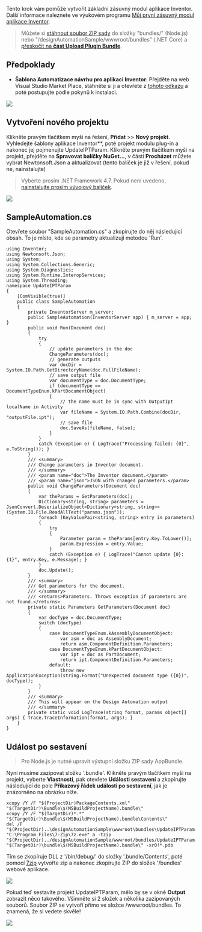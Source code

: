 Tento krok vám pomůže vytvořit základní zásuvný modul aplikace Inventor. Další informace naleznete ve výukovém programu [Můj první zásuvný modul aplikace Inventor](https://knowledge.autodesk.com/support/inventor-products/learn-explore/caas/simplecontent/content/my-first-inventor-plug-overview.html).

> Můžete si [stáhnout soubor ZIP sady](https://github.com/autodesk-platform-services/aps-design-automation-nodejs/tree/nodejs/bundles/UpdateIPTParam.zip) do složky "bundles/" (Node.js) nebo "/designAutomationSample/wwwroot/bundles" (.NET Core) a [přeskočit na **část Upload Plugin Bundle**](#upload-plugin-bundle).

## Předpoklady

- **Šablona Automatizace návrhu pro aplikaci Inventor**: Přejděte na web Visual Studio Market Place, stáhněte si ji a otevřete z [tohoto odkazu](https://marketplace.visualstudio.com/items?itemName=Autodesk.DesignAutomation) a poté postupujte podle pokynů k instalaci.

![](../_images/_inventor/da4inventor_template.png)

## Vytvoření nového projektu

Klikněte pravým tlačítkem myši na řešení, **Přidat** >> **Nový projekt**. Vyhledejte šablony aplikace Inventor**, poté projekt modulu plug-in a nakonec jej pojmenujte UpdateIPTParam. Klikněte pravým tlačítkem myši na projekt, přejděte na **Spravovat balíčky NuGet...**, v části **Procházet** můžete vybrat Newtonsoft.Json a aktualizovat (tento balíček je již v řešení, pokud ne, nainstalujte)

> Vyberte prosím .NET Framework 4.7. Pokud není uvedeno, [nainstalujte prosím vývojový balíček](https://dotnet.microsoft.com/download/dotnet-framework/net47).

![](../_images/_inventor/new_project.gif)

## SampleAutomation.cs

Otevřete soubor "SampleAutomation.cs" a zkopírujte do něj následující obsah. To je místo, kde se parametry aktualizují metodou 'Run'.

```dotnet title=SampleAutomation.cs
using Inventor;
using Newtonsoft.Json;
using System;
using System.Collections.Generic;
using System.Diagnostics;
using System.Runtime.InteropServices;
using System.Threading;
namespace UpdateIPTParam
{
    [ComVisible(true)]
    public class SampleAutomation
    {
        private InventorServer m_server;
        public SampleAutomation(InventorServer app) { m_server = app; }
        public void Run(Document doc)
        {
            try
            {
                // update parameters in the doc
                ChangeParameters(doc);
                // generate outputs
                var docDir = System.IO.Path.GetDirectoryName(doc.FullFileName);
                // save output file
                var documentType = doc.DocumentType;
                if (documentType == DocumentTypeEnum.kPartDocumentObject)
                {
                    // the name must be in sync with OutputIpt localName in Activity
                    var fileName = System.IO.Path.Combine(docDir, "outputFile.ipt");
                    // save file
                    doc.SaveAs(fileName, false);
                }
            }
            catch (Exception e) { LogTrace("Processing failed: {0}", e.ToString()); }
        }
        /// <summary>
        /// Change parameters in Inventor document.
        /// </summary>
        /// <param name="doc">The Inventor document.</param>
        /// <param name="json">JSON with changed parameters.</param>
        public void ChangeParameters(Document doc)
        {
            var theParams = GetParameters(doc);
            Dictionary<string, string> parameters = JsonConvert.DeserializeObject<Dictionary<string, string>>(System.IO.File.ReadAllText("params.json"));
            foreach (KeyValuePair<string, string> entry in parameters)
            {
                try
                {
                    Parameter param = theParams[entry.Key.ToLower()];
                    param.Expression = entry.Value;
                }
                catch (Exception e) { LogTrace("Cannot update {0}: {1}", entry.Key, e.Message); }
            }
            doc.Update();
        }
        /// <summary>
        /// Get parameters for the document.
        /// </summary>
        /// <returns>Parameters. Throws exception if parameters are not found.</returns>
        private static Parameters GetParameters(Document doc)
        {
            var docType = doc.DocumentType;
            switch (docType)
            {
                case DocumentTypeEnum.kAssemblyDocumentObject:
                    var asm = doc as AssemblyDocument;
                    return asm.ComponentDefinition.Parameters;
                case DocumentTypeEnum.kPartDocumentObject:
                    var ipt = doc as PartDocument;
                    return ipt.ComponentDefinition.Parameters;
                default:
                    throw new ApplicationException(string.Format("Unexpected document type ({0})", docType));
            }
        }
        /// <summary>
        /// This will appear on the Design Automation output
        /// </summary>
        private static void LogTrace(string format, params object[] args) { Trace.TraceInformation(format, args); }
    }
}
```

## Událost po sestavení

> Pro Node.js je nutné upravit výstupní složku ZIP sady AppBundle.

Nyní musíme zazipovat složku '.bundle'. Klikněte pravým tlačítkem myši na projekt, vyberte **Vlastnosti**, pak otevřete **Události sestavení** a zkopírujte následující do pole **Příkazový řádek události po sestavení**, jak je znázorněno na obrázku níže.

```
xcopy /Y /F "$(ProjectDir)PackageContents.xml" "$(TargetDir)\Bundle\$(MSBuildProjectName).bundle\"
xcopy /Y /F "$(TargetDir)*.*" "$(TargetDir)\Bundle\$(MSBuildProjectName).bundle\Contents\"
del /F "$(ProjectDir)..\designAutomationSample\wwwroot\bundles\UpdateIPTParam.zip"
"C:\Program Files\7-Zip\7z.exe" a -tzip "$(ProjectDir)../designAutomationSample/wwwroot/bundles/UpdateIPTParam.zip" "$(TargetDir)\bundle\$(MSBuildProjectName).bundle\" -xr0!*.pdb
```

Tím se zkopíruje DLL z '/bin/debug/' do složky '.bundle/Contents', poté pomocí [7zip](https://www.7-zip.org/) vytvořte zip a nakonec zkopírujte ZIP do složek '/bundles' webové aplikace.

![](../_images/_inventor/post_build.png)

Pokud teď sestavíte projekt UpdateIPTParam, mělo by se v okně **Output** zobrazit něco takového. Všimněte si 2 složek a několika zazipovaných souborů. Soubor ZIP se vytvoří přímo ve složce /wwwroot/bundles. To znamená, že si vedete skvěle!

![](../_images/_inventor/build_output.png)
